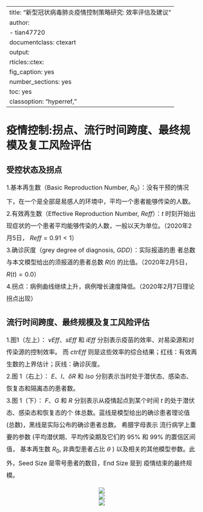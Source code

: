 <style>
  p{
    font-size:16px;
    line-height:2em;
  }
</style>
---
title: "新型冠状病毒肺炎疫情控制策略研究: 效率评估及建议"
author:
  - tian47720
documentclass: ctexart
output:
  rticles::ctex:
    fig_caption: yes
    number_sections: yes
    toc: yes
classoption: "hyperref,"
---

# 疫情控制:拐点、流行时间跨度、最终规模及复工风险评估
## 受控状态及拐点
1.基本再生数（Basic Reproduction Number, $R_0$）：没有干预的情况下，在一个是全部是易感人的环境中，平均一个患者能够传染的人数。  
2.有效再生数（Effective Reproduction Number, $Reff$）：$t$ 时刻开始出现症状的一个患者平均能够传染的人数，一般以天为单位。（2020年2月5日， $Reff=0.91<1$）  
3.确诊灰度（grey degree of diagnosis, $GDD$）：实际报道的患 者总数与本文模型给出的须报道的患者总数 $R(t)$ 的比值。（2020年2月5日，$R(t)=0.0$）  
4.拐点：病例曲线继续上升，病例增长速度降低。（2020年2月7日理论拐点出现）

## 流行时间跨度、最终规模及复工风险评估
1.图1（左上）： $vEff$、$sEff$ 和 $iEff$ 分别表示疫苗的效率、对易染源和对传染源的控制效率。 而
$ctrEff$ 则是这些效率的综合结果；红线：有效再生数的上界估计；灰线：确诊灰度。  
2.图 1（右上）： $E$、$I$、$δR$ 和 $Iso$ 分别表示当时处于潜伏态、感染态、恢复态和隔离态的患者数。  
3.图 1（下）： $F$、$G$ 和 $R$ 分别表示从疫情起点到某个时间 $t$ 的处于潜伏态、感染态和恢复态的个
体总数。蓝线是模型给出的确诊患者理论值 (总数)，黑线是实际公布的确诊患者总数。 希腊字母表示
流行病学上重要的参数 (平均潜伏期、平均传染期及它们的 95% 和 99% 的置信区间值， 基本再生数
$R_0$, 非典型患者占比 $θ$ ) 以及相关的其他模型参数。此外，Seed Size 是零号患者的数目，End Size 是到
疫情结束的最终规模。

<center>![ ](C:\Users\DELL\Desktop\1.png)<center>
<center>![ ](C:\Users\DELL\Desktop\2.png)<center>
<center>![ ](C:\Users\DELL\Desktop\3.png)<center>

